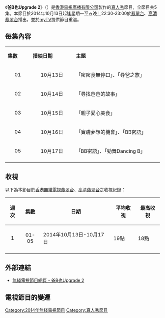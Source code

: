 {{無綫節目
| 中文節目名=爸B也Upgrade 2
| 英文節目名={{lang|en|Where Are We Going, Dad? (Sr. 2)}}
| 圖片=[[File:TVB_Where_Are_We_Going_Dad_2.jpg|300px]]
| 翡翠台視頻制式=[[16:9|16:9]] [[高清電視|高清電視]]
| 翡翠台首播日期=2014年10月13日－10月17日
| 翡翠台首播時間=星期一至五 22:30－23:00（連廣告）
| 高清翡翠台視頻制式=[[16:9|16:9]] [[高清電視|高清電視]]
| 高清翡翠台首播日期=2014年10月13日－10月17日 
| 高清翡翠台首播時間=星期一至五 22:30－23:00（連廣告）
| 監製=[[衛世輝|衛世輝]]
| 編審=[[黃錦強|黃錦強]]
| 國家={{HKG}}
| 集數=5
| 每集長度=30分鐘（連廣告）
| 類型=[[真人秀|真人秀]]
| 製作公司=[[香港|香港]][[電視廣播有限公司|電視廣播有限公司]]
| 外景={{HK}}
| 主持=[[林盛斌|林盛斌]]、[[胡諾言|胡諾言]]、[[林子博|林子博]]、[[章志文|章志文]]、<br/>[[李霖恩|李霖恩]]
| 演出=[[曾健明|曾健明]]、[[阮政峰|阮政峰]]、[[何佩珉|何佩珉]]、[[游莨維|游莨維]]、[[黎諾懿|黎諾懿]]
| 旁白=
| 晚於=[[爸B也Upgrade|爸B也Upgrade]]
| 網頁=http://programme.tvb.com/variety/wherearewegoingdad2
}}
《'''爸B也Upgrade 2'''》（{{lang-en|'''Where Are We Going, Dad? (Sr. 2)'''}}）是[[香港|香港]][[電視廣播有限公司|電視廣播有限公司]]製作的[[真人秀|真人秀]]節目，全節目共5集。本節目於2014年10月13日起逢星期一至五晚上22:30-23:00於[[翡翠台|翡翠台]]、[[高清翡翠台|高清翡翠台]]播出，並於[[myTV|myTV]]提供節目重溫。

==每集內容==
{|class="wikitable" style="width:60%; font-size: 14px;"
|- style="background:cornflowerblue; color:white" align=center
|style="width:5%"|'''集數'''||style="width:10%"|'''播映日期'''||style="width:20%"|'''主題'''
|-
|align=center| 01 ||align=center| 10月13日 || 「密密食無停口」、「尋爸之旅」 
|-
|align=center| 02 ||align=center| 10月14日 || 「尋找爸爸的故事」
|-
|align=center| 03 ||align=center| 10月15日 || 「親子愛心美食」
|-
|align=center| 04 ||align=center| 10月16日 || 「實踐夢想的機會」、「BB密語」
|-
|align=center| 05 ||align=center| 10月17日 || 「BB密語」、「勁舞Dancing B」
|-
|}

==收視==
以下為本節目於[[香港|香港]][[無綫電視|無綫電視]][[翡翠台|翡翠台]]、[[高清翡翠台|高清翡翠台]]之收視紀錄：
{|class="wikitable" style="font-size: 14px;"
!週次!!集數!!日期!!平均收視||最高收視
|-     
|align=center|1||align=center|01-05|| 2014年10月13日-10月17日 ||19點  ||18點
|-
|}

==外部連結==
*[http://programme.tvb.com/variety/wherearewegoingdad2 無綫電視節目網頁 - 爸B也Upgrade 2] {{Wayback|url=http://programme.tvb.com/variety/wherearewegoingdad2 |date=20141011110252 }}

==電視節目的變遷==
{{電視節目的變遷
|電視台={{HK}}[[無綫電視|無綫電視]][[翡翠台|翡翠台]]、[[高清翡翠台|高清翡翠台]]
|播放檔次=星期一至五 22:30-23:00 時段
|節目名稱=爸B也Upgrade 2<br/>(2014.10.13 - 2014.10.17)
|上一節目=[[千奇百趣玩HIGH_D|千奇百趣玩HIGH D]]<br/>(2014.09.15 - 2014.10.10)
|下一節目=[[守護生命的故事2|守護生命的故事2]]<br/>(2014.10.20 - 2014.11.07)
}}

[[Category:2014年無綫電視節目|Category:2014年無綫電視節目]]
[[Category:真人秀節目|Category:真人秀節目]]